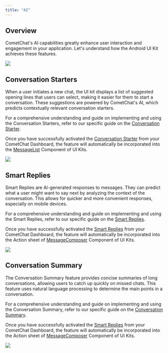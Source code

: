 ```yaml
---
title: "AI"
---
```


## Overview

CometChat's AI capabilities greatly enhance user interaction and engagement in your application. Let's understand how the Android UI Kit achieves these features.

<Frame>
  <img src="/images/dc468902-AI_Overview-0c7eccf3adcb1327d6a428bb2201419e.png" />
</Frame>

## Conversation Starters

When a user initiates a new chat, the UI kit displays a list of suggested opening lines that users can select, making it easier for them to start a conversation. These suggestions are powered by CometChat's AI, which predicts contextually relevant conversation starters.

For a comprehensive understanding and guide on implementing and using the Conversation Starters, refer to our specific guide on the [Conversation Starter](/docs/fundamentals/ai-user-copilot/conversation-starter).

Once you have successfully activated the [Conversation Starter](/docs/fundamentals/ai-user-copilot/conversation-starter) from your CometChat Dashboard, the feature will automatically be incorporated into the [MessageList](/docs/ui-kit/android/message-list) Component of UI Kits.

<Frame>
  <img src="/images/108f16f1-Conversation_Strater-0862a8398d19c4c886038595181016b2.png" />
</Frame>

## Smart Replies

Smart Replies are AI-generated responses to messages. They can predict what a user might want to say next by analyzing the context of the conversation. This allows for quicker and more convenient responses, especially on mobile devices.

For a comprehensive understanding and guide on implementing and using the Smart Replies, refer to our specific guide on the [Smart Replies](/docs/fundamentals/ai-user-copilot/smart-replies).

Once you have successfully activated the [Smart Replies](/docs/fundamentals/ai-user-copilot/smart-replies) from your CometChat Dashboard, the feature will automatically be incorporated into the Action sheet of [MessageComposer](/docs/ui-kit/android/message-composer) Component of UI Kits.

<Frame>
  <img src="/images/c44db2a1-Smart_Reply-0a237e7f9625690ea90063914531b7ed.png" />
</Frame>

## Conversation Summary

The Conversation Summary feature provides concise summaries of long conversations, allowing users to catch up quickly on missed chats. This feature uses natural language processing to determine the main points in a conversation.

For a comprehensive understanding and guide on implementing and using the Conversation Summary, refer to our specific guide on the [Conversation Summary](/docs/fundamentals/ai-user-copilot/conversation-summary).

Once you have successfully activated the [Smart Replies](/docs/fundamentals/ai-user-copilot/smart-replies) from your CometChat Dashboard, the feature will automatically be incorporated into the Action sheet of [MessageComposer](/docs/ui-kit/android/message-composer) Component of UI Kits.

<Frame>
  <img src="/images/25921821-Conversation_Summary-5b64b3eb0655bc79903ca520d40a1e15.png" />
</Frame>
